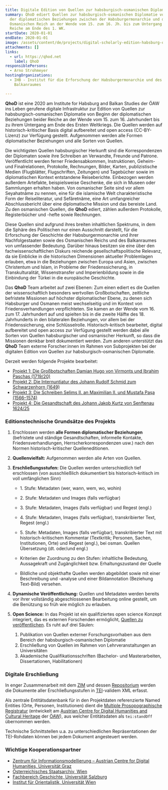 ```yaml
---
title: Digitale Edition von Quellen zur habsburgisch-osmanischen Diplomatie 1500–1918
summary: QhoD ediert Quellen zur habsburgisch-osmanischen Diplomatie von Beginn
  der diplomatischen Beziehungen zwischen der Habsburgermonarchie und dem
  Osmanischen Reich an der Wende vom 15. zum 16. Jh. bis zum Untergang beider
  Reiche am Ende des 1. WK.
startDate: 2020-01-01
endDate: 2020-01-01
image: /assets/content/de/projects/digital-scholarly-edition-habsburg-ottoman-diplomatic-sources-1500-1918/qhod-federnakronym-rgb-neg_neu2.png
attachments: []
links:
  - url: https://qhod.net
    label: QhoD
responsiblePersons:
  - Arno Strohmeyer
hostingOrganizations:
  - IHB - Institut für die Erforschung der Habsburgermonarchie und des
    Balkanraumes

---
```

**QhoD** ist eine 2020 am Institute for Habsburg and Balkan Studies der ÖAW ins Leben gerufene digitale Infrastruktur zur Edition von Quellen zur habsburgisch-osmanischen Diplomatie von Beginn der diplomatischen Beziehungen beider Reiche an der Wende vom 15. zum 16. Jahrhundert bis zu ihrem Untergang am Ende des Ersten Weltkriegs. Die Quellen werden auf historisch-kritischer Basis digital aufbereitet und open access (CC-BY-Lizenz) zur Verfügung gestellt. Aufgenommen werden alle Formen diplomatischer Beziehungen und alle Sorten von Quellen.

Die wichtigsten Quellen habsburgischer Herkunft sind die Korrespondenzen der Diplomaten sowie ihre Schreiben an Verwandte, Freunde und Patrone. Veröffentlicht werden ferner Friedensabkommen, Instruktionen, Geheim- und Finalrelationen, Protokolle, Rechnungen, Bilder, Karten, publizistische Medien (Flugblätter, Flugschriften, Zeitungen) und Tagebücher sowie im diplomatischen Kontext entstandene Reiseberichte. Einbezogen werden außerdem Artefakte, beispielsweise Geschenke, die sich in Museen oder Sammlungen erhalten haben. Von osmanischer Seite sind vor allem Seyahatnâme zu nennen, eine für die islamische Welt charakteristische Form der Reiseliteratur, und Sefâretnâme, eine Art umfangreicher Abschlussbericht über eine diplomatische Mission und das bereiste Land. Zu den osmanischen Quellen, die **QhoD** ediert, zählen außerdem Protokolle, Registerbücher und -hefte sowie Rechnungen.

Diese Quellen sind aufgrund ihres breiten inhaltlichen Spektrums, in dem die Sphäre des Politischen nur einen Ausschnitt darstellt, für die Erforschung der Geschichte der Habsburgermonarchie und ihrer Nachfolgestaaten sowie des Osmanischen Reichs und des Balkanraumes von umfassender Bedeutung. Darüber hinaus besitzen sie eine über den fachwissenschaftlichen Diskurs reichende gesellschaftspolitische Relevanz, da sie Einblicke in die historischen Dimensionen aktueller Problemlagen erlauben, etwa in die Beziehungen zwischen Europa und Asien, zwischen Christentum und Islam, in Probleme der Friedenssicherung, in Transkulturalität, Wissenstransfer und Imperienbildung sowie in die Einbindung der Türkei in die europäische Geschichte.

Das **QhoD** Team arbeitet auf zwei Ebenen: Zum einen ediert es die Quellen der wissenschaftlich besonders wertvollen Großbotschaften, zeitliche befristete Missionen auf höchster diplomatischer Ebene, zu denen sich Habsburger und Osmanen meist wechselseitig und im Kontext von Friedensverhandlungen verpflichteten. Sie kamen an der Wende vom 16. zum 17. Jahrhundert auf und spielten bis in die zweite Hälfte des 18. Jahrhunderts in den bilateralen Beziehungen, vor allem bei der Friedenssicherung, eine Schlüsselrolle. Historisch-kritisch bearbeitet, digital aufbereitet und open access zur Verfügung gestellt werden dabei alle Sorten von Quellen habsburgischer und osmanischer Herkunft, so dass die Missionen denkbar breit dokumentiert werden. Zum anderen unterstützt das **QhoD** Team externe Forscher:innen im Rahmen von Subprojekten bei der digitalen Edition von Quellen zur habsburgisch-osmanischen Diplomatie.

Derzeit werden folgende Projekte bearbeitet:

*   [Projekt 1: Die Großbotschaften Damian Hugo von Virmonts und Ibrahim Paschas (1719/20)](https://qhod.net/context:vipa)
*   [Projekt 2: Die Internuntiatur des Johann Rudolf Schmid zum Schwarzenhorn (1649)](https://qhod.net/context:dipko)
*   [Projekt 3: Die Schreiben Selims II. an Maximilian II. und Mustafa Paşa (1566–1574)](https://qhod.net/context:sema)
*   [Projekt 4: Die Gesandtschaft des Johann Jakob Kurtz von Senftenau 1624/25](https://qhod.net/archive/objects/context:qhod/methods/sdef:Context/get?mode=kuse-preview)

### **Editionstechnische Grundsätze des Projekts**

1.  Erschlossen werden **alle Formen diplomatischer Beziehungen** (befristete und ständige Gesandtschaften, informelle Kontakte, Friedensverhandlungen, Herrscherkorrespondenzen usw.) nach den Normen historisch-kritischer Quelleneditionen.
2.  **Quellenvielfalt:** Aufgenommen werden alle Arten von Quellen.
3.  **Erschließungsstufen:** Die Quellen werden unterschiedlich tief erschlossen (von ausschließlich dokumentiert bis historisch-kritisch im voll umfänglichen Sinn)

    *   1\. Stufe: Metadaten (wer, wann, wem, wo, wohin)
    *   2\. Stufe: Metadaten und Images (falls verfügbar)
    *   3\. Stufe: Metadaten, Images (falls verfügbar) und Regest (engl.)
    *   4\. Stufe: Metadaten, Images (falls verfügbar), transkribierter Text, Regest (engl.)
    *   5\. Stufe: Metadaten, Images (falls verfügbar), transkribierter Text mit historisch-kritischem Kommentar (Textkritik; Personen, Sachen, Institutionen, Orte) und Regest (engl.), bei osman. Quellen Übersetzung (dt. oder/und engl.)

    *   Kriterien der Zuordnung zu den Stufen: inhaltliche Bedeutung, Aussagekraft und Zugänglichkeit bzw. Erhaltungszustand der Quelle
    *   Bildliche und objekthafte Quellen werden abgebildet sowie mit einer Beschreibung und -analyse und einer Bildannotation (Beziehung Text-Bild) versehen.
4.  **Dynamische Veröffentlichung:** Quellen und Metadaten werden bereits vor ihrer vollständig abgeschlossenen Bearbeitung online gestellt, um die Benützung so früh wie möglich zu erlauben.
5.  **Open Science:** In das Projekt ist ein qualifiziertes open science Konzept integriert, das es externen Forschenden ermöglicht, [Quellen zu veröffentlichen](https://qhod.net/context:qhod/sdef:Context/get?mode=participate). Es ruht auf drei Säulen:
    1.  Publikation von Quellen externer Forschungsvorhaben aus dem Bereich der habsburgisch-osmanischen Diplomatie
    2.  Erschließung von Quellen im Rahmen von Lehrveranstaltungen an Universitäten
    3.  Akademische Qualifikationsschriften (Bachelor- und Masterarbeiten, Dissertationen, Habilitationen)

### **Digitale Erschließung**

In enger Zusammenarbeit mit dem [ZIM](https://zim.uni-graz.at/) und dessen [Repositorium](https://gams.uni-graz.at/) werden die Dokumente aller Erschließungsstufen in [TEI](https://www.tei-c.org/)\-validem XML erfasst.

Als zentrale Entitätsdatenbank für in den Projektdaten referenzierte Named Entities (Orte, Personen, Institutionen) dient die [Multiple Prosopographische Registratur](https://mpr.acdh.oeaw.ac.at/) (entwickelt am [Austrian Centre for Digital Humanities and Cultural Heritage](https://acdh.oeaw.ac.at/) der [ÖAW](https://www.oeaw.ac.at/)), aus welcher Entitätsdaten als `tei:standOff` übernommen werden.

Technische Schnittstellen u.a. zu unterschiedlichen Repräsentationen der TEI-Rohdaten können bei jedem Dokument angesteuert werden.

### **Wichtige Kooperationspartner**

*   [Zentrum für Informationsmodellierung – Austrian Centre for Digital Humanities, Universität Graz](https://zim.uni-graz.at/)
*   [Österreichisches Staatsarchiv, Wien](https://www.oesta.gv.at/)
*   [Fachbereich Geschichte, Universität Salzburg](https://www.plus.ac.at/geschichte/)
*   [Institut für Orientalistik, Universität Wien](https://orientalistik.univie.ac.at/)
